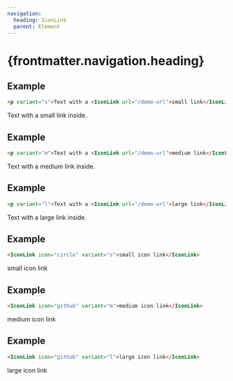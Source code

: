 ```yaml
---
navigation:
  heading: IconLink
  parent: Element
---
```


# {frontmatter.navigation.heading}
## Example
```html
<p variant="s">Text with a <IconLink url="/demo-url">small link</IconLink> inside.</p>
```
<p variant="s">Text with a <IconLink url="/demo-url">small link</IconLink> inside.</p>

## Example
```html
<p variant="m">Text with a <IconLink url="/demo-url">medium link</IconLink> inside.</p>
```
<p variant="m">Text with a <IconLink url="/demo-url">medium link</IconLink> inside.</p>

## Example
```html
<p variant="l">Text with a <IconLink url="/demo-url">large link</IconLink> inside.</p>
```
<p variant="l">Text with a <IconLink url="/demo-url">large link</IconLink> inside.</p>

## Example
```html
<IconLink icon="circle" variant="s">small icon link</IconLink>
```
<IconLink icon="circle" variant="s">small icon link</IconLink>

## Example
```html
<IconLink icon="github" variant="m">medium icon link</IconLink>
```
<IconLink icon="github" variant="m">medium icon link</IconLink>

## Example
```html
<IconLink icon="github" variant="l">large icon link</IconLink>
```
<IconLink icon="github" variant="l">large icon link</IconLink>
